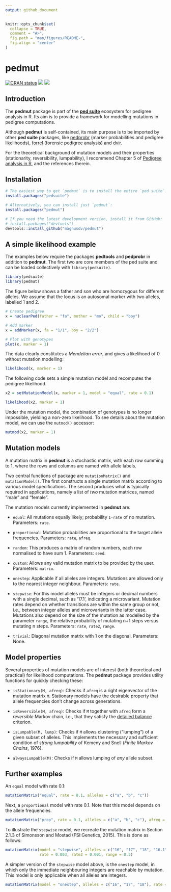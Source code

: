 ---
output: github_document
---

<!-- README.md is generated from README.Rmd. Please edit that file -->

```{r setup, include = FALSE}
knitr::opts_chunk$set(
  collapse = TRUE,
  comment = "#>",
  fig.path = "man/figures/README-",
  fig.align = "center"
)
```

# pedmut

<!-- badges: start -->
[![CRAN status](https://www.r-pkg.org/badges/version/pedmut)](https://CRAN.R-project.org/package=pedmut)
[![](https://cranlogs.r-pkg.org/badges/grand-total/pedmut?color=yellow)](https://cran.r-project.org/package=pedmut)
[![](https://cranlogs.r-pkg.org/badges/last-month/pedmut?color=yellow)](https://cran.r-project.org/package=pedmut)
<!-- badges: end -->


## Introduction
The **pedmut** package is part of the [**ped suite**](https://magnusdv.github.io/pedsuite/) ecosystem for pedigree analysis in R. Its aim is to provide a framework for modelling mutations in pedigree computations. 

Although **pedmut** is self-contained, its main purpose is to be imported by other **ped suite** packages, like [pedprobr](https://github.com/magnusdv/pedprobr) (marker probabilities and pedigree likelihoods), [forrel](https://github.com/magnusdv/forrel) (forensic pedigree analysis) and [dvir](https://github.com/thoree/dvir).

For the theoretical background of mutation models and their properties (stationarity, reversibility, lumpability), I recommend Chapter 5 of [Pedigree analysis in R](https://www.elsevier.com/books/pedigree-analysis-in-r/vigeland/978-0-12-824430-2), and the references therein.

## Installation
```{r, eval = FALSE}
# The easiest way to get `pedmut` is to install the entire `ped suite`:
install.packages("pedsuite")

# Alternatively, you can install just `pedmut`:
install.packages("pedmut")

# If you need the latest development version, install it from GitHub:
# install.packages("devtools")
devtools::install_github("magnusdv/pedmut")
```

## A simple likelihood example
The examples below require the packages **pedtools** and **pedprobr** in addition to **pedmut**. The first two are core members of the ped suite and can be loaded collectively with `library(pedsuite)`.
```{r, message = F}
library(pedsuite)
library(pedmut)
```

The figure below shows a father and son who are homozygous for different alleles. We assume that the locus is an autosomal marker with two alleles, labelled 1 and 2.

```{r ex1-ped, fig.width=3, fig.height=2.5}
# Create pedigree
x = nuclearPed(father = "fa", mother = "mo", child = "boy")

# Add marker
x = addMarker(x, fa = "1/1", boy = "2/2")

# Plot with genotypes
plot(x, marker = 1)
```

The data clearly constitutes a *Mendelian error*, and gives a likelihood of 0 without mutation modelling:
```{r}
likelihood(x, marker = 1)
```

The following code sets a simple mutation model and recomputes the pedigree likelihood.

```{r}
x2 = setMutationModel(x, marker = 1, model = "equal", rate = 0.1)

likelihood(x2, marker = 1)
```

Under the mutation model, the combination of genotypes is no longer impossible, yielding a non-zero likelihood. To see details about the mutation model, we can use the `mutmod()` accessor: 
```{r}
mutmod(x2, marker = 1)
```


## Mutation models
A mutation matrix in **pedmut** is a stochastic matrix, with each row summing to 1, where the rows and columns are named with allele labels.

Two central functions of package are `mutationMatrix()` and `mutationModel()`. The first constructs a single mutation matrix according to various model specifications. The second produces what is typically required in applications, namely a list of _two_ mutation matrices, named "male" and "female".

The mutation models currently implemented in **pedmut** are:

* `equal`: All mutations equally likely; probability `1-rate` of no mutation. Parameters: `rate`.

* `proportional`: Mutation probabilities are proportional to the target allele frequencies. Parameters: `rate`, `afreq`.

* `random`: This produces a matrix of random numbers, each row normalised to have sum 1. Parameters: `seed`.

* `custom`: Allows any valid mutation matrix to be provided by the user. Parameters: `matrix`.

* `onestep`: Applicable if all alleles are integers. Mutations are allowed only to the nearest integer neighbour. Parameters: `rate`.

* `stepwise`: For this model alleles must be integers or decimal numbers with a single decimal, such as '17.1', indicating a microvariant. Mutation rates depend on whether transitions are within the same group or not, i.e., between integer alleles and microvariants in the latter case. Mutations also depend on the size of the mutation as modelled by the parameter `range`, the relative probability of mutating n+1 steps versus mutating n steps. Parameters: `rate`, `rate2`, `range`.

* `trivial`: Diagonal mutation matrix with 1 on the diagonal. Parameters: None.


## Model properties
Several properties of mutation models are of interest (both theoretical and practical) for likelihood computations. The **pedmut** package provides utility functions for quickly checking these:

* `isStationary(M, afreq)`: Checks if `afreq` is a right eigenvector of the mutation matrix `M`. Stationary models have the desirable property that allele frequencies don't change across generations.

* `isReversible(M, afreq)`: Checks if `M` together with `afreq` form a _reversible_ Markov chain, i.e., that they satisfy the [detailed balance](https://en.wikipedia.org/wiki/Detailed_balance) criterion.

* `isLumpable(M, lump)`: Checks if `M` allows clustering ("lumping") of a given subset of alleles. This implements the necessary and sufficient condition of _strong lumpability_ of Kemeny and Snell (_Finite Markov Chains_, 1976).

* `alwaysLumpable(M)`: Checks if `M` allows lumping of *any* allele subset.

## Further examples

An `equal` model with rate 0.1:
```{r example1}
mutationMatrix("equal", rate = 0.1, alleles = c("a", "b", "c"))
```

Next, a `proportional` model with rate 0.1. Note that this model depends on the allele frequencies.
```{r example2}
mutationMatrix("prop", rate = 0.1, alleles = c("a", "b", "c"), afreq = c(0.7, 0.2, 0.1))
```

To illustrate the `stepwise` model, we recreate the mutation matrix in Section 2.1.3 of Simonsson and Mostad (FSI:Genetics, 2015). This is done as follows:

```{r example3}
mutationMatrix(model = "stepwise", alleles = c("16", "17", "18", "16.1", "17.1"),
               rate = 0.003, rate2 = 0.001, range = 0.5)
```

A simpler version of the `stepwise` model above, is the `onestep` model, in which only the immediate neighbouring integers are reachable by mutation. This model is only applicable when all alleles are integers.

```{r example4}
mutationMatrix(model = "onestep", alleles = c("16", "17", "18"), rate = 0.04)
```
